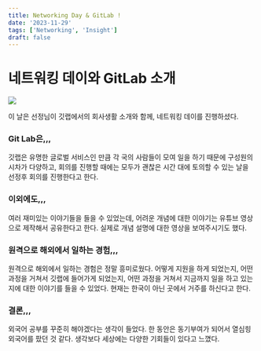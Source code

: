 ```yaml
---
title: Networking Day & GitLab !
date: '2023-11-29'
tags: ['Networking', 'Insight']
draft: false
---
```


# 네트워킹 데이와 GitLab 소개

![](../static/images/git-lab-networking.png)

이 날은 선정님이 깃랩에서의 회사생활 소개와 함께, 네트워킹 데이를 진행하셨다.

### Git Lab은,,,

깃랩은 유명한 글로벌 서비스인 만큼 각 국의 사람들이 모여 일을 하기 때문에
구성원의 시차가 다양하고, 회의를 진행할 때에는 모두가 괜찮은 시간 대에 토의할 수 있는 날을 선정후 회의를 진행한다고 한다.

### 이외에도,,,

여러 재미있는 이야기들을 들을 수 있었는데,
어려운 개념에 대한 이야기는 유튜브 영상으로 제작해서 공유한다고 한다.
실제로 개념 설명에 대한 영상을 보여주시기도 했다.

### 원격으로 해외에서 일하는 경험,,,

원격으로 해외에서 일하는 경험은 정말 흥미로웠다.
어떻게 지원을 하게 되었는지, 어떤 과정을 거쳐서 깃랩에 들어가게 되었는지, 어떤 과정을 거쳐서 지금까지 일을 하고 있는지에 대한 이야기를 들을 수 있었다.
현재는 한국이 아닌 곳에서 거주를 하신다고 한다.

### 결론,,,

외국어 공부를 꾸준히 해야겠다는 생각이 들었다.
한 동안은 동기부여가 되어서 열심힝 외국어를 팠던 것 같다.
생각보다 세상에는 다양한 기회들이 있다고 느꼈다.
